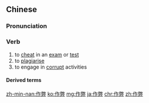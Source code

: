 ==Chinese==
{{zh-forms}}

===Pronunciation===
{{zh-pron
|m=zuòbì
|c=zok3 bai6
|mn=qz,xm:chok-pē/tw,xm:chok-pè/zz:chok-pī
|cat=v
}}

===Verb===
{{zh-verb}}

# to [[cheat]] in an [[exam]] or [[test]]
# to [[plagiarise]]
# to engage in [[corrupt]] activities

====Derived terms====
{{zh-der|作弊條}}

[[zh-min-nan:作弊]]
[[ko:作弊]]
[[mg:作弊]]
[[ja:作弊]]
[[chr:作弊]]
[[zh:作弊]]